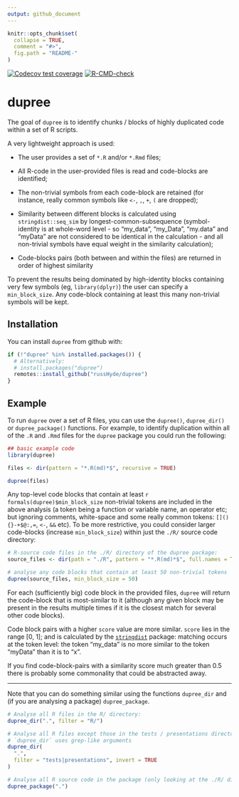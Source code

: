 ```yaml
---
output: github_document
---
```


<!-- README.md is generated from README.Rmd. Please edit the latter -->

```r
knitr::opts_chunk$set(
  collapse = TRUE,
  comment = "#>",
  fig.path = "README-"
)
```

<!-- badges: start -->
[![Codecov test coverage](https://codecov.io/gh/russHyde/dupree/branch/master/graph/badge.svg)](https://codecov.io/gh/russHyde/dupree?branch=master)
[![R-CMD-check](https://github.com/russHyde/dupree/workflows/R-CMD-check/badge.svg)](https://github.com/russHyde/dupree/actions)
<!-- badges: end -->

# dupree

The goal of `dupree` is to identify chunks / blocks of highly duplicated code
within a set of R scripts.

A very lightweight approach is used:

- The user provides a set of `*.R` and/or `*.Rmd` files;

- All R-code in the user-provided files is read and code-blocks are identified;

- The non-trivial symbols from each code-block are retained (for instance,
really common symbols like `<-`, `,`, `+`, `(` are dropped);

- Similarity between different blocks is calculated using `stringdist::seq_sim`
by longest-common-subsequence (symbol-identity is at whole-word level - so
"my_data", "my_Data", "my.data" and "myData" are not considered to be identical
in the calculation - and all non-trivial symbols have equal weight in the
similarity calculation);

- Code-blocks pairs (both between and within the files) are returned in order
of highest similarity

To prevent the results being dominated by high-identity blocks containing very
few symbols (eg, `library(dplyr)`) the user can specify a `min_block_size`. Any
code-block containing at least this many non-trivial symbols will be kept.

## Installation

You can install `dupree` from github with:

```r
if (!"dupree" %in% installed.packages()) {
  # Alternatively:
  # install.packages("dupree")
  remotes::install_github("russHyde/dupree")
}
```

## Example

To run `dupree` over a set of R files, you can use the `dupree()`,
`dupree_dir()` or `dupree_package()` functions. For example, to identify
duplication within all of the `.R` and `.Rmd` files for the `dupree` package
you could run the following:

```r
## basic example code
library(dupree)

files <- dir(pattern = "*.R(md)*$", recursive = TRUE)

dupree(files)
```

Any top-level code blocks that contain at least 
`r formals(dupree)$min_block_size` non-trivial tokens are
included in the above analysis (a token being a function or variable name, an
operator etc; but ignoring comments, white-space and some really common tokens:
`[](){}-+$@:,=`, `<-`, `&&` etc). To be more restrictive, you could consider
larger code-blocks (increase `min_block_size`) within just the `./R/` source
code directory:

```r
# R-source code files in the ./R/ directory of the dupree package:
source_files <- dir(path = "./R", pattern = "*.R(md)*$", full.names = TRUE)

# analyse any code blocks that contain at least 50 non-trivial tokens
dupree(source_files, min_block_size = 50)
```

For each (sufficiently big) code block in the provided files, `dupree` will
return the code-block that is most-similar to it (although any given block
may be present in the results multiple times if it is the closest match for
several other code blocks).

Code block pairs with a higher `score` value are more similar. `score` lies in
the range [0, 1]; and is calculated by the
[`stringdist`](https://github.com/markvanderloo/stringdist) package: matching
occurs at the token level: the token "my_data" is no more similar to the token
"myData" than it is to "x".

If you find code-block-pairs with a similarity score much greater than 0.5
there is probably some commonality that could be abstracted away.

----

Note that you can do something similar using the functions `dupree_dir` and
(if you are analysing a package) `dupree_package`.

```r
# Analyse all R files in the R/ directory:
dupree_dir(".", filter = "R/")
```

```r
# Analyse all R files except those in the tests / presentations directories:
# `dupree_dir` uses grep-like arguments
dupree_dir(
  ".",
  filter = "tests|presentations", invert = TRUE
)
```

```r
# Analyse all R source code in the package (only looking at the ./R/ directory)
dupree_package(".")
```

